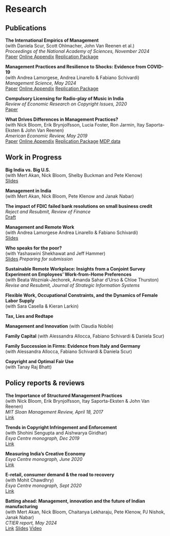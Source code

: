 # Research

## Publications

**The International Empirics of Management**  
(with Daniela Scur, Scott Ohlmacher, John Van Reenen et al.)  
*Proceedings of the National Academy of Sciences, November 2024*  
[Paper](https://www.pnas.org/doi/10.1073/pnas.2412205121) 
[Online Appendix](https://www.pnas.org/doi/suppl/10.1073/pnas.2412205121/suppl_file/pnas.2412205121.sapp.pdf)
[Replication Package](https://zenodo.org/records/13886455)

**Management Practices and Resilience to Shocks: Evidence from COVID-19**  
(with Andrea Lamorgese, Andrea Linarello & Fabiano Schivardi)  
*Management Science, May 2024*  
[Paper](https://pubsonline.informs.org/doi/10.1287/mnsc.2021.01341) [Online Appendix](https://pubsonline.informs.org/doi/suppl/10.1287/mnsc.2021.01341/suppl_file/mnsc.2021.01341.sm1.pdf) 
[Replication Package](https://services.informs.org/dataset/mnsc/download.php?doi=mnsc.2021.01341)

**Compulsory Licensing for Radio-play of Music in India**  
*Review of Economic Research on Copyright Issues, 2020*  
[Paper](http://www.serci.org/rerci_files/2020/patnaik.pdf)

**What Drives Differences in Management Practices?**  
(with Nick Bloom, Erik Brynjolfsson, Lucia Foster, Ron Jarmin, Itay Saporta-Eksten & John Van Reenen)  
*American Economic Review, May 2019*   
[Paper](https://www.aeaweb.org/articles?id=10.1257/aer.20170491) [Online Appendix](https://www.aeaweb.org/content/file?id=9540) [Replication Package](https://www.openicpsr.org/openicpsr/project/113183/version/V1/view)
[MDP data](https://drive.google.com/file/d/1Q20TCarWo9sWF6am7JvEtEflkAc1zG5z/view)


## Work in Progress

**Big India vs. Big U.S.**  
(with Mert Akan, Nick Bloom, Shelby Buckman and Pete Klenow)  
[Slides](research/bigindia_vs_bigus.pdf)


**Management in India**  
(with Mert Akan, Nick Bloom, Pete Klenow and Janak Nabar)  


**The impact of FDIC failed bank resolutions on small business credit**  
*Reject and Resubmit, Review of Finance*  
[Draft](https://drive.google.com/file/d/152d_ez2Ki7TFE7zsf4CgUfiGpHWYCH9k/view?usp=sharing)


**Management and Remote Work**  
(with Andrea Lamorgese Andrea Linarello & Fabiano Schivardi)  
[Slides](research/MOPS_WFH_patnaik.pdf)


**Who speaks for the poor?**  
(with Yashaswini Shekhawat and Jeff Hammer)  
[Slides](research/patnaik_isi.pdf)
*Preparing for submission*


**Sustainable Remote Workplace: Insights from a Conjoint Survey Experiment on Employees’ Work-from-Home Preferences**  
(with Beata Wozniak-Jechorek, Amanda Sahar d’Urso  & Chloe Thurston)  
*Revise and Resubmit, Journal of Strategic Information Systems* 


**Flexible Work, Occupational Constraints, and the Dynamics of Female Labor Supply**  
(with Sara Casella & Kieran Larkin)


**Tax, Lies and Redtape**


**Management and Innovation**
(with Claudia Nobile)


 **Family Capital**
(with Alessandra Allocca, Fabiano Schivardi & Daniela Scur) 


**Family Succession in Firms: Evidence from Italy and Germany**   
(with Alessandra Allocca, Fabiano Schivardi & Daniela Scur)


**Copyright and Optimal Fair Use**  
(with Tanay Raj Bhatt)

## Policy reports & reviews

**The Importance of Structured Management Practices**  
(with Nick Bloom, Erik Brynjolfsson, Itay Saporta-Eksten & John Van Reenen)   
*MIT Sloan Management Review, April 18, 2017*  
[Link](https://sloanreview.mit.edu/article/the-importance-of-structured-management-practices/)

**Trends in Copyright Infringement and Enforcement**  
(with Shohini Sengupta and Aishwarya Giridhar)  
*Esya Centre monograph, Dec 2019*  
[Link](https://static1.squarespace.com/static/5bcef7b429f2cc38df3862f5/t/5dee10b8af06d83e3e65ed2b/1575882943779/Esya+Centre+-+Copyright+Infringement+and+Enforcement.pdf)

**Measuring India's Creative Economy**   
*Esya Centre monograph, June 2020*  
[Link](https://static1.squarespace.com/static/5bcef7b429f2cc38df3862f5/t/5ee8cea5acd94f5192055e99/1596006460114/Issue+003+-+Esya+-+Measuring+Indias+Creative+Economy.pdf)

**E-retail, consumer demand & the road to recovery**   
(with Mohit Chawdhry)  
*Esya Centre monograph, Sept 2020*  
[Link](https://static1.squarespace.com/static/5bcef7b429f2cc38df3862f5/t/5f6997b2bbcbb517defa2dc5/1600755638116/REPORT_E-Retail_Issue-004_Sept_2020.pdf)

**Batting ahead: Management, innovation and the future of Indian manufacturing**   
(with Mert Akan, Nick Bloom, Chaitanya Lekharaju, Pete Klenow, PJ Nishok, Janak Nabar)  
*CTIER report, May 2024*    
[Link](https://www.ctier.org/pdf-event/Batting-Ahead-Management-Innovation-and-the-Future-of-Indian-Manufacturing.pdf)
[Slides](docs/research/SpeSeIndianEcon_Slides.pdf)
[Video](https://www.youtube.com/watch?v=j9-CcVzsx68&t=1406s)

